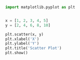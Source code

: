 ```python
import matplotlib.pyplot as plt


x = [1, 2, 3, 4, 5]
y = [2, 4, 6, 8, 10]

plt.scatter(x, y)
plt.xlabel('X')
plt.ylabel('Y')
plt.title('Scatter Plot')
plt.show()


```
